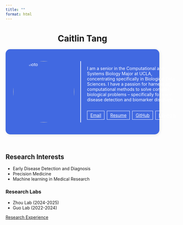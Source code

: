 ```yaml
---
title: ""
format: html
---
```


<h1 align="center">Caitlin Tang</h1>




<div style="background-color: #4169E1; padding: 25px; border-radius: 15px; 
            display: flex; align-items: center; box-shadow: 2px 2px 10px rgba(0, 0, 0, 0.1); color: white;">
  <!-- Image Section -->
  <img src="files/myphoto2.jpg" alt="My Photo" style="width: 200px; height: 200px; border-radius: 50%; margin-right: 20px;" />
  
  <!-- Vertical Line Divider -->
  <div style="border-left: 2px solid white; height: 200px; margin-right: 20px; color: white;"></div>
  
  <!-- About Me Section (or Text) -->
  <div>
  <p>
    I am a senior in the Computational and Systems Biology Major at UCLA,  
    concentrating specifically in Biological Data Sciences. I have a passion 
    for harnessing computational methods to solve complex biological problems 
    -- specifically for early-disease detection and biomarker discovery.
    <div style="display: flex; justify-content: center; gap: 8px; margin-top: 20px; color: white;">
  <a href="mailto:ctang775@gmail.com" class="btn btn-outline-secondary" 
     style="font-size: 14px; padding: 5px 10px; min-width: 100px; color: white; border: 1px solid white;">
    <i class="bi bi-envelope"></i> Email
  </a>

  <a href="files/CaitlinTang_Resume.pdf" class="btn btn-outline-secondary" 
     style="font-size: 14px; padding: 5px 10px; min-width: 100px; color: white; border: 1px solid white;">
    <i class="bi bi-file-earmark-text"></i> Resume
  </a>

  <a href="https://github.com/ctangtyy" class="btn btn-outline-secondary" 
     style="font-size: 14px; padding: 5px 10px; min-width: 100px; color: white; border: 1px solid white;">
    <i class="bi bi-github"></i> GitHub
  </a>

  <a href="https://www.linkedin.com/in/caitlin-tang-6b973a229/" class="btn btn-outline-secondaryh;" 
     style="font-size: 14px; padding: 5px 10px; min-width: 100px; color: white; border: 1px solid white;">
    <i class="bi bi-linkedin"></i> LinkedIn
  </a>
</div>
  </div>
</div>


<br>

## Research Interests
<ul>
  <li>Early Disease Detection and Diagnosis</li>
  <li>Precision Medicine</li>
  <li>Machine learning in Medical Research</li>
</ul>

### Research Labs
- Zhou Lab (2024-2025)
- Guo Lab (2022-2024)

[Research Experience](projects.qmd)

